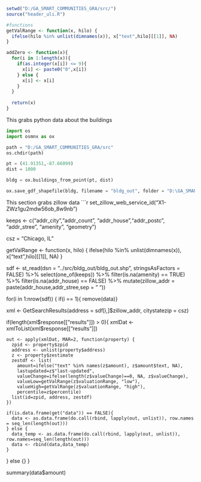 ```{r}
setwd("D:/GA_SMART_COMMUNITIES_GRA/src/")
source("header_uli.R")

#functions
getValRange <- function(x, hilo) {
  ifelse(hilo %in% unlist(dimnames(x)), x["text",hilo][[1]], NA)
}

addZero <- function(x){
  for(i in 1:length(x)){
    if(as.integer(x[i]) <= 9){
      x[i] <- paste0("0",x[i])
    } else {
      x[i] <- x[i]
    }
  }
  
  return(x)
}
```


This grabs python data about the buildings

```{python}
import os
import osmnx as ox

path = "D:/GA_SMART_COMMUNITIES_GRA/src"
os.chdir(path)

pt = (41.91351,-87.66099)
dist = 1000

bldg = ox.buildings_from_point(pt, dist)

ox.save_gdf_shapefile(bldg, filename = "bldg_out", folder = "D:\GA_SMART_COMMUNITIES_GRA\src")

```

This section grabs zillow data
```{r}
set_zillow_web_service_id("X1-ZWz1gu2mdw56ob_8w9nb")

keeps <- c("addr_city","addr_count", "addr_house","addr_postc",
      "addr_stree", "amenity", "geometry")

csz = "Chicago, IL"

getValRange <- function(x, hilo) {
  ifelse(hilo %in% unlist(dimnames(x)), x["text",hilo][[1]], NA)
}

sdf <- st_read(dsn = "../src/bldg_out/bldg_out.shp", stringsAsFactors = FALSE) %>% select(one_of(keeps)) %>%
  filter(is.na(amenity) == TRUE) %>% filter(is.na(addr_house) == FALSE) %>%
  mutate(zillow_addr = paste(addr_house,addr_stree,sep = " "))

for(i in 1:nrow(sdf)) {
  if(i == 1){ remove(data)}
  
  xml <- GetSearchResults(address = sdf[i,]$zillow_addr, citystatezip = csz)
  
  if(length(xml$response[["results"]]) > 0){
    xmlDat <- xmlToList(xml$response[["results"]])
    
    out <- apply(xmlDat, MAR=2, function(property) {
      zpid <- property$zpid
      address <- unlist(property$address)
      z <- property$zestimate
      zestdf <- list(
        amount=ifelse("text" %in% names(z$amount), z$amount$text, NA),
        lastupdated=z$"last-updated",
        valueChange=ifelse(length(z$valueChange)==0, NA, z$valueChange),
        valueLow=getValRange(z$valuationRange, "low"),
        valueHigh=getValRange(z$valuationRange, "high"),
        percentile=z$percentile)
      list(id=zpid, address, zestdf)
    })
    
    if(is.data.frame(get("data")) == FALSE){
      data <- as.data.frame(do.call(rbind, lapply(out, unlist)), row.names = seq_len(length(out)))
    } else {
      data_temp <- as.data.frame(do.call(rbind, lapply(out, unlist)), row.names=seq_len(length(out)))
      data <- rbind(data,data_temp)
    }
    
  } else {}
}

summary(data$amount)